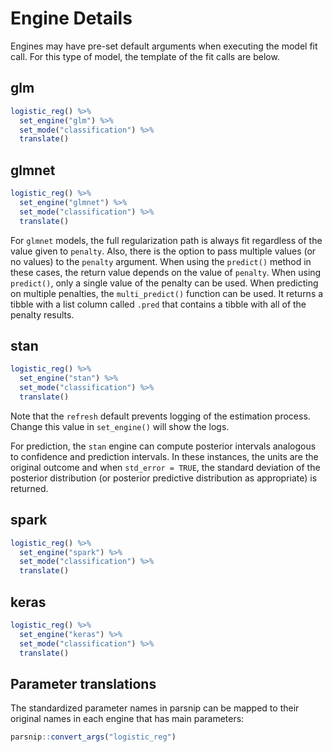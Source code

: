 # Engine Details

Engines may have pre-set default arguments when executing the model fit call. 
For this type of model, the template of the fit calls are below.

## glm

```r
logistic_reg() %>% 
  set_engine("glm") %>% 
  set_mode("classification") %>% 
  translate()
```

## glmnet

```r
logistic_reg() %>% 
  set_engine("glmnet") %>% 
  set_mode("classification") %>% 
  translate()
```

For `glmnet` models, the full regularization path is always fit regardless of the
value given to `penalty`. Also, there is the option to pass  multiple values (or
no values) to the `penalty` argument. When using the  `predict()` method in these
cases, the return value depends on  the value of `penalty`. When using
`predict()`, only a single  value of the penalty can be used. When predicting on
multiple  penalties, the `multi_predict()` function can be used. It  returns a
tibble with a list column called `.pred` that contains  a tibble with all of the
penalty results.

## stan

```r
logistic_reg() %>% 
  set_engine("stan") %>% 
  set_mode("classification") %>% 
  translate()
```

Note that the `refresh` default prevents logging of the estimation process.
Change this value in `set_engine()` will show the logs.

For prediction, the `stan` engine can compute posterior  intervals analogous to
confidence and prediction intervals. In  these instances, the units are the
original outcome and when  `std_error = TRUE`, the standard deviation of the
posterior  distribution (or posterior predictive distribution as  appropriate) is
returned.

## spark

```r
logistic_reg() %>% 
  set_engine("spark") %>% 
  set_mode("classification") %>% 
  translate()
```

## keras

```r
logistic_reg() %>% 
  set_engine("keras") %>% 
  set_mode("classification") %>% 
  translate()
```


## Parameter translations

The standardized parameter names in parsnip can be mapped to their original names
in each engine that has main parameters:

```r
parsnip::convert_args("logistic_reg")
```

